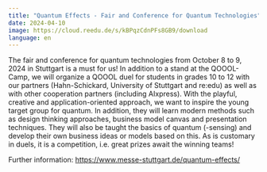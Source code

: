 ```yaml
---
title: "Quantum Effects - Fair and Conference for Quantum Technologies"
date: 2024-04-10
image: https://cloud.reedu.de/s/kBPqzCdnPFs8GB9/download
language: en
---
```


The fair and conference for quantum technologies from October 8 to 9, 2024 in Stuttgart is a must for us! In addition to a stand at the QOOOL-Camp, we will organize a QOOOL duel for students in grades 10 to 12 with our partners (Hahn-Schickard, University of Stuttgart and re:edu) as well as with other cooperation partners (including AIxpress). With the playful, creative and application-oriented approach, we want to inspire the young target group for quantum. In addition, they will learn modern methods such as design thinking approaches, business model canvas and presentation techniques. They will also be taught the basics of quantum (-sensing) and develop their own business ideas or models based on this. As is customary in duels, it is a competition, i.e. great prizes await the winning teams!

Further information: https://www.messe-stuttgart.de/quantum-effects/
